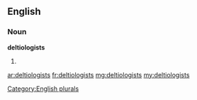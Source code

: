 ==English==

===Noun===
'''deltiologists'''

# {{plural of|deltiologist}}

[[Category:English plurals]]

[[ar:deltiologists]]
[[fr:deltiologists]]
[[mg:deltiologists]]
[[my:deltiologists]]